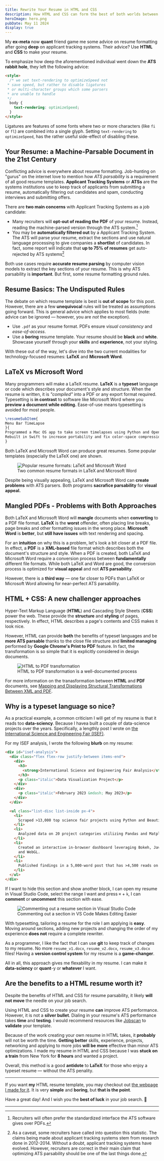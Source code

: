 ```yaml
---
title: Rewrite Your Resume in HTML and CSS
description: How HTML and CSS can form the best of both worlds between typeset languages like LaTeX and machine-parsable formats like Microsoft Word.
heroImage: hero.png
pubDate: May 11 2024
display: true
---
```


My **ex-meta** now **quant** friend game me some advice on resume formatting after going **deep** on applicant tracking systems. Their advice? Use **HTML** and **CSS** to make your resume.

To emphasize how deep the aforementioned individual went down the **ATS rabbit hole**, they left the following advice:

```html
<style>
  /* we set text-rendering to optimizeSpeed not
 * save speed, but rather to disable ligatures
 * or multi-character groups which some parsers
 * are unable to handle
 */
  body {
    text-rendering: optimizeSpeed;
  }
</style>
```

Ligatures are features of some fonts where two or more characters (like `fi` or `fl`) are combined into a single glyph. Setting `text-rendering` to `optimizeSpeed`, has the rather useful side-effect of disabling these.

## Your Resume: a Machine-Parsable Document in the 21st Century

Conflicting advice is everywhere about resume formatting. Job-hunting on "gurus" on the internet love to mention how _ATS parsability_ is a requirement of all good resume templates. **Applicant Tracking Systems** or **ATSs** are the systems institutions use to keep track of applicants from submitting a resume, automatically filtering out candidates and spam, conducting interviews and submitting offers.

There are **two main concerns** with Applicant Tracking Systems as a job candidate:

- Many recruiters will **opt-out of reading the PDF** of your resume. Instead, reading the machine-parsed version through the ATS system.[^1]
- You may be **automatically filtered out** by a Applicant Tracking System. The ATS will parse your resume, extract the sections and use natural language processing to give companies a **shortlist** of candidates. In fact, some report will indicate that **up to 75% of resumes** get auto-rejected by ATS systems[^2]

Both use cases require **accurate resume parsing** by computer vision models to extract the key sections of your resume. This is why ATS parsability is **important**. But first, some resume formatting ground rules.

## Resume Basics: The Undisputed Rules

The debate on which resume template is best is **out of scope** for this post. However, there are a few **unequivocal** rules will be treated as assumptions going forward. This is general advice which applies to most fields (note: advice can be ignored &mdash; however, you are _not_ the exception).

- Use `.pdf` as your resume format. PDFs ensure _visual consistency_ and _ease-of-access_.
- Use a **boring** resume template. Your resume should be **black** and **white**. Showcase yourself through your **skills** and **experience**, not your styling.

With these out of the way, let's dive into the two current modalities for technology-focused resumes: **LaTeX** and **Microsoft Word**.

## LaTeX vs Microsoft Word

Many programmers will make a LaTeX resume. **LaTeX** is a **typeset** language or code which describes your document's style and structure. When the resume is written, it is *"compiled"* into a PDF or any export format required. Typesetting is **in contrast** to software like Microsoft Word where you **preview a document while editing.** Ease-of-use means typesetting is avoided for most people.

```latex
\resumeSubItem{
Menu Bar TimeLapse
}{
Programmed a Mac OS app to take screen timelapses using Python and OpenCV.
Rebuilt in Swift to increase portability and fix color-space compression issues.
}
```

Both LaTeX and Microsoft Word can produce great resumes. Some popular templates (especially the LaTeX one) are shown.


<figure>
  <img
    src={latexAndWord.src}
    alt="Popular resume formats: LaTeX and Microsoft Word"
  />
  <figcaption>Two common resume formats in LaTeX and Microsoft Word</figcaption>
</figure>

Despite being visually appealing, LaTeX and Microsoft Word can **create problems** with ATS parsers. Both programs **sacrafice parsability** for **visual appeal.**

## Mangled PDFs - Problems with Both Approaches

Both LaTeX and Microsoft Word will **mangle** documents when **converting** to a PDF file format. **LaTeX** is the **worst** offender, often placing line breaks, page breaks and other formatting issues in the wrong place. **Microsoft Word** is **better**, but **still have issues** with text rendering and spacing.

For an **intuition** on why this is a problem, let's look a bit closer at a PDF file. In effect, a **PDF** is a **XML-based** file format which describes both the document's structure and style. When a PDF is created, both LaTeX and Microsoft Word require a conversion process between **fundamentally** different file formats. While both LaTeX and Word are good, the conversion process is optimized for **visual appeal** and not **ATS parsability**. 

However, there is a **third way** &mdash; one far closer to PDFs than LaTeX or Microsoft Word allowing for near-perfect ATS parsability.

## HTML + CSS: A new challenger approaches

Hyper-Text Markup Language (**HTML**) and Cascading Style Sheets (**CSS**) power the web. These provide the **structure** and **styling** of pages, respectively. In effect, HTML describes a page's contents and CSS makes it look nice.

However, HTML can provide **both** the benefits of typeset languages and be **more ATS parsable** thanks to the close file structure and **limited managing** performed by **Google Chrome's Print to PDF** feature. In fact, the transformation is so simple that it is explicitly considered in design documents.


<figure>
  <img src={htmlToPDF.src} alt="HTML to PDF transformation" />
  <figcaption>
    HTML to PDF transformation is a well-documented process
  </figcaption>
</figure>

For more information on the tranasformation between **HTML** and **PDF** documents, see [Mapping and Displaying Structural Transformations Between XML and PDF](https://www.cs.nott.ac.uk/~psadb1/Publications/Download/2002/Hardy02.pdf).

## Why is a typeset language so nice?

As a practical example, a common criticism I will get of my resume is that it reads too **data-sciency**. Because I havea built a couple of data-science projects over the years. Specifically, a lengthly post I wrote on [the International Science and Engineering Fair (ISEF)](https://www.linkedin.com/pulse/behind-innovation-insights-from-international-science-william-kaiser/).

For my ISEF analysis, I wrote the following **blurb** on my resume:

```html
<div id="isef-analysis">
  <div class="flex flex-row justify-between items-end">
    <div>
      <h3>
        <strong>International Science and Engineering Fair Analysis</strong>
      </h3>
      <p class="italic">Data Visualization Project</p>
    </div>
    <div>
      <p class="italic">February 2023 &mdash; May 2023</p>
    </div>
  </div>

  <ul class="list-disc list-inside px-4">
    <li>
      Scraped >13,000 top science fair projects using Python and BeautifulSoup.
    </li>
    <li>
      Analyzed data on 20 project categories utilizing Pandas and Matplotlib.
    </li>
    <li>
      Created an interactive in-browser dashboard leveraging Bokeh, JavaScript
      and WebGL.
    </li>
    <li>
      Published findings in a 5,000-word post that has >4,500 reads on LinkedIn.
    </li>
  </ul>
</div>
```

If I want to hide this section and show another block, I can open my resume in Visual Studio Code, select the range I want and press `⌘` + `k`, I can **comment** or **uncomment** this section with ease. 


<figure>
  <img
    src={beforeAndAfterResume.src}
    alt="Commenting out a resume section in Visual Studio Code"
  />
  <figcaption>
    Commenting out a section in VS Code Makes Editing Easier
  </figcaption>
</figure>

With typesetting, tailoring a resume for the role I am applying is **easy**. Moving around sections, adding new projects and changing the order of my experience **does not** require a complete rewriter. 

As a programmer, I like the fact that I can use **git** to keep track of changes to my resume. No more `resume_v1.docx`, `resume_v2.docx`, `resume_v3.docx` files! Having a **version control system** for my resume is a **game-changer**.

All in all, this approach gives me flexability in my resume. I can make it **data-sciency** or **quant**-y or **whatever** I want. 

## Are the benefits to a HTML resume worth it?

Despite the benefits of HTML and CSS for resume parsability, it likely **will not move** the needle on your job search.

Using HTML and CSS to create your resume **can** improve ATS performance. However, it is not a **silver bullet**. Dialing in your resume's ATS performance takes **time** and **testing**. I would recommend resources like [Jobscan](https://www.jobscan.co/) to **validate** your template.

Because of the work creating your own resume in HTML takes, it **probably** will not be worth the time. **Getting better** skills, experience, projects, networking and applying to more jobs **will be more** effective than minor ATS optimizations. I made my resume in HTML and CSS because I was **stuck on a train** from New York for **8 hours** and wanted a project.

Overall, this method is a good **antidote** to **LaTeX** for those who enjoy a typeset resume &mdash; without the ATS penality.

---

If you want **my** HTML resume template, you may checkout out [the webpage I made for it](/blog/resume-template). It is very **simple** and **boring**, but **that is the point**.

Have a great day! And I wish you the **best of luck** in your job search. 🤞

---

[^1]: Recruiters will often prefer the standardized interface the ATS software gives over PDFs.
[^2]: As a caveat, some recruiters have called into question this statistic. The claims being made about applicant tracking systems stem from research done in 2012-2014. Without a doubt, applicant tracking systems have evolved. However, recruiters are correct in their main claim that optimizing ATS parsability should be one of the last things done.
